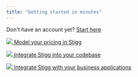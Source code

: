 ```yaml
---
title: "Getting started in minutes"
---
```


Don't have an account yet? [Start here](https://app.stigg.io/signup)   
  
[ ![](/images/79ff1a0-Group_14154.png)  Model your pricing in Stigg ](modeling-your-pricing) 

  
[ ![](/images/ad4e0e2-computer.png)  Integrate Stigg into your codebase ](codebase-integration-overview) 

  
[ ![](/images/ac48d9b-zap.png)  Integrate Stigg with your business applications ](applications-integration-overview) 
